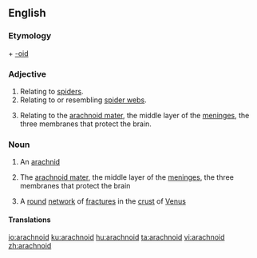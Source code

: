 ==English==

===Etymology===
{{etyl|grc|en}} {{term|ἀράχνη||spider|lang=grc}} + [[-oid]]

===Adjective===
{{en-adj|-}}

# Relating to [[spider]]s.
# Relating to or resembling [[spider web]]s.
# {{context|anatomy}} Relating to the [[arachnoid mater]], the middle layer of the [[meninges]], the three membranes that protect the brain.

===Noun===
{{en-noun}}

# {{context|biology}} An [[arachnid]]
# {{context|physiology}} The [[arachnoid mater]], the middle layer of the [[meninges]], the three membranes that protect the brain
# {{context|astronomy}} A [[round]] [[network]] of [[fracture]]s in the [[crust]] of [[Venus]]

====Translations====
{{trans-see|the arachnoid mater|arachnoid mater}}

[[io:arachnoid]]
[[ku:arachnoid]]
[[hu:arachnoid]]
[[ta:arachnoid]]
[[vi:arachnoid]]
[[zh:arachnoid]]